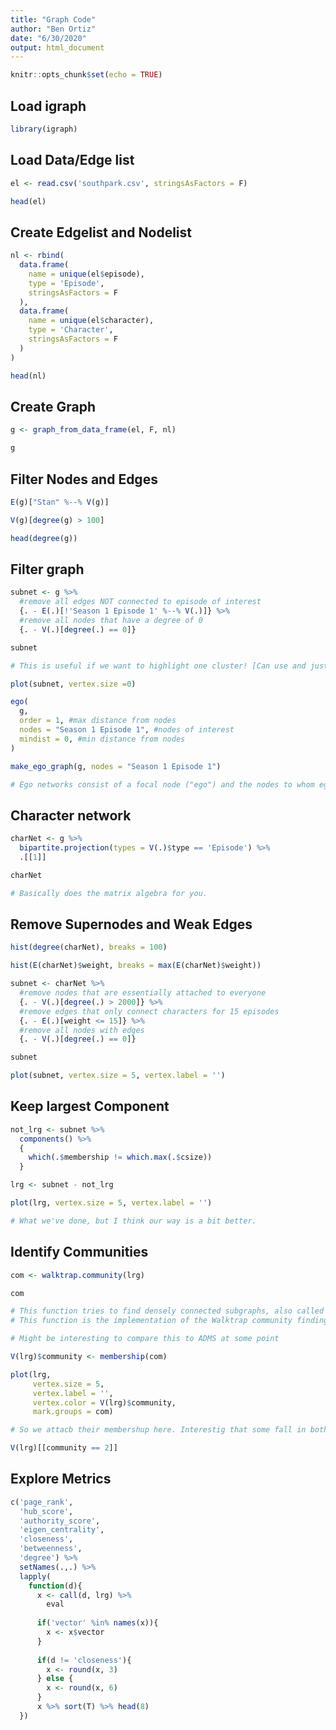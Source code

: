 ```yaml
---
title: "Graph Code"
author: "Ben Ortiz"
date: "6/30/2020"
output: html_document
---
```


```r
knitr::opts_chunk$set(echo = TRUE)
```

## Load igraph

```r
library(igraph)
```

## Load Data/Edge list

```r
el <- read.csv('southpark.csv', stringsAsFactors = F)

head(el)
```

## Create Edgelist and Nodelist

```r
nl <- rbind(
  data.frame(
    name = unique(el$episode), 
    type = 'Episode', 
    stringsAsFactors = F
  ),
  data.frame(
    name = unique(el$character),
    type = 'Character',
    stringsAsFactors = F
  )
)

head(nl)

```

## Create Graph

```r
g <- graph_from_data_frame(el, F, nl)

g
```



## Filter Nodes and Edges

```r
E(g)["Stan" %--% V(g)]
```

```r
V(g)[degree(g) > 100]
```

```r
head(degree(g))
```


## Filter graph

```r
subnet <- g %>%
  #remove all edges NOT connected to episode of interest
  {. - E(.)[!'Season 1 Episode 1' %--% V(.)]} %>%
  #remove all nodes that have a degree of 0
  {. - V(.)[degree(.) == 0]}

subnet

# This is useful if we want to highlight one cluster! [Can use and just convert the network object to igraph and back] Actually. Prob easier to just do directly with the ego network function below. 
```

```r
plot(subnet, vertex.size =0)
```

```r
ego(
  g,
  order = 1, #max distance from nodes
  nodes = "Season 1 Episode 1", #nodes of interest 
  mindist = 0, #min distance from nodes
)

make_ego_graph(g, nodes = "Season 1 Episode 1")

# Ego networks consist of a focal node ("ego") and the nodes to whom ego is directly connected to (these are called "alters") plus the ties, if any, among the alters.
```

## Character network

```r
charNet <- g %>%
  bipartite.projection(types = V(.)$type == 'Episode') %>%
  .[[1]]

charNet

# Basically does the matrix algebra for you. 
```

## Remove Supernodes and Weak Edges

```r
hist(degree(charNet), breaks = 100)
```


```r
hist(E(charNet)$weight, breaks = max(E(charNet)$weight))
```
```r
subnet <- charNet %>%
  #remove nodes that are essentially attached to everyone
  {. - V(.)[degree(.) > 2000]} %>% 
  #remove edges that only connect characters for 15 episodes
  {. - E(.)[weight <= 15]} %>%
  #remove all nodes with edges
  {. - V(.)[degree(.) == 0]}

subnet
```

```r
plot(subnet, vertex.size = 5, vertex.label = '')
```

## Keep largest Component

```r
not_lrg <- subnet %>%
  components() %>%
  {
    which(.$membership != which.max(.$csize))
  } 

lrg <- subnet - not_lrg

plot(lrg, vertex.size = 5, vertex.label = '')

# What we've done, but I think our way is a bit better. 
```

## Identify Communities

```r
com <- walktrap.community(lrg)

com

# This function tries to find densely connected subgraphs, also called communities in a graph via random walks. The idea is that short random walks tend to stay in the same community.
# This function is the implementation of the Walktrap community finding algorithm, see Pascal Pons, Matthieu Latapy: Computing communities in large networks using random walks, http://arxiv.org/abs/physics/0512106

# Might be interesting to compare this to ADMS at some point 
```

```r
V(lrg)$community <- membership(com)

plot(lrg, 
     vertex.size = 5, 
     vertex.label = '', 
     vertex.color = V(lrg)$community,
     mark.groups = com)

# So we attacb their membershup here. Interestig that some fall in both networks. Those are the accounts that would matter obviously. 
```

```r
V(lrg)[[community == 2]]
```


## Explore Metrics

```r
c('page_rank', 
  'hub_score', 
  'authority_score', 
  'eigen_centrality', 
  'closeness', 
  'betweenness', 
  'degree') %>%
  setNames(.,.) %>%
  lapply( 
    function(d){
      x <- call(d, lrg) %>%
        eval 
      
      if('vector' %in% names(x)){
        x <- x$vector
      }
      
      if(d != 'closeness'){
        x <- round(x, 3)
      } else {
        x <- round(x, 6)
      }
      x %>% sort(T) %>% head(8) 
  })
```
